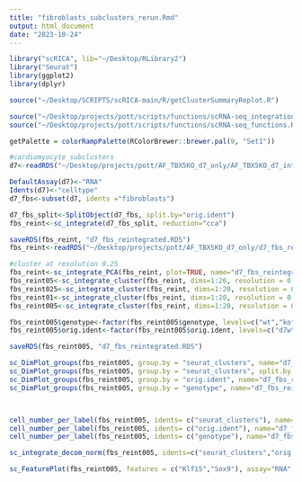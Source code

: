 ```yaml
---
title: "fibroblasts_subclusters_rerun.Rmd"
output: html_document
date: "2023-10-24"
---
```


```r

library("scRICA", lib="~/Desktop/RLibrary2")
library("Seurat")
library(ggplot2)
library(dplyr)

source("~/Desktop/SCRIPTS/scRICA-main/R/getClusterSummaryReplot.R")

source("~/Desktop/projects/pott/scripts/functions/scRNA-seq_integration_functions.R")
source("~/Desktop/projects/pott/scripts/functions/scRNA-seq_functions.R")

getPalette = colorRampPalette(RColorBrewer::brewer.pal(9, "Set1"))

#cardiomyocyte subclusters
d7<-readRDS("~/Desktop/projects/pott/AF_TBX5KO_d7_only/AF_TBX5KO_d7_integrated_annotated.RDS")

DefaultAssay(d7)<-"RNA"
Idents(d7)<-"celltype"
d7_fbs<-subset(d7, idents ="fibroblasts")

d7_fbs_split<-SplitObject(d7_fbs, split.by="orig.ident")
fbs_reint<-sc_integrate(d7_fbs_split, reduction="cca")

saveRDS(fbs_reint, "d7_fbs_reintegrated.RDS")
fbs_reint<-readRDS("~/Desktop/projects/pott/AF_TBX5KO_d7_only/d7_fbs_reintegrated.RDS")

#cluster at resolution 0.25
fbs_reint<-sc_integrate_PCA(fbs_reint, plot=TRUE, name="d7_fbs_reintegrated")
fbs_reint05<-sc_integrate_cluster(fbs_reint, dims=1:20, resolution = 0.5, name="all_fb_reint05", plot=TRUE)
fbs_reint025<-sc_integrate_cluster(fbs_reint, dims=1:20, resolution = 0.25, name="all_fb_reint025", plot=TRUE)
fbs_reint01<-sc_integrate_cluster(fbs_reint, dims=1:20, resolution = 0.1, name="all_fb_reint01", plot=TRUE)
fbs_reint005<-sc_integrate_cluster(fbs_reint, dims=1:20, resolution = 0.05, name="all_fb_reint005", plot=TRUE)

fbs_reint005$genotype<-factor(fbs_reint005$genotype, levels=c("wt","ko"))
fbs_reint005$orig.ident<-factor(fbs_reint005$orig.ident, levels=c("d7wt4","d7wt5","d7wt6","d7wt7","d7wt8","d7wt9","d7wt10","d7ko4","d7ko6","d7ko7", "d7ko8","d7ko9","d7ko10"))

saveRDS(fbs_reint005, "d7_fbs_reintegrated.RDS")

sc_DimPlot_groups(fbs_reint005, group.by = "seurat_clusters", name="d7_fbs_reint005", width = 8, height=8)
sc_DimPlot_groups(fbs_reint005, group.by = "seurat_clusters", split.by = "seurat_clusters", name="d7_fbs_reint005", ncol=8, width = 12, height=4)
sc_DimPlot_groups(fbs_reint005, group.by = "orig.ident", name="d7_fbs_reint005", width = 8, height=8)
sc_DimPlot_groups(fbs_reint005, group.by = "genotype", name="d7_fbs_reint005", width = 8, height=8)



cell_number_per_label(fbs_reint005, idents= c("seurat_clusters"), name="d7_fbs_reint005", order=sort(unique(fbs_reint005$seurat_clusters)))
cell_number_per_label(fbs_reint005, idents= c("orig.ident"), name="d7_fbs_reint005", order=levels(fbs_reint005$orig.ident))
cell_number_per_label(fbs_reint005, idents= c("genotype"), name="d7_fbs_reint005", order=levels(fbs_reint005$genotype))

sc_integrate_decom_norm(fbs_reint005, idents=c("seurat_clusters","orig.ident","genotype","day"), name="d7_fbs_reint005", write=T)

sc_FeaturePlot(fbs_reint005, features = c("Klf15","Sox9"), assay="RNA", split.by = "genotype", name="d7_fbs")








```
